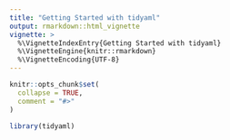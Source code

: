 ```yaml
---
title: "Getting Started with tidyaml"
output: rmarkdown::html_vignette
vignette: >
  %\VignetteIndexEntry{Getting Started with tidyaml}
  %\VignetteEngine{knitr::rmarkdown}
  %\VignetteEncoding{UTF-8}
---
```


```r
knitr::opts_chunk$set(
  collapse = TRUE,
  comment = "#>"
)
```

```r
library(tidyaml)
```

